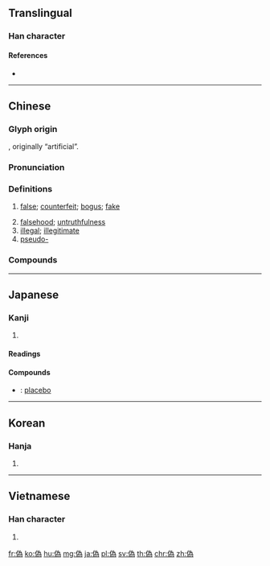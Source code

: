 {{also|伪|僞}}
==Translingual==

===Han character===
{{Han char|rn=9|rad=人|as=09|sn=11|four=22227|canj=OIKF|ids=⿰亻為}}

====References====
* {{Han ref|kx=0112.071|dkj=00927|hdz=10195.040|uh=507D|ud=20605|bh=B0B0|bd=45232}}

----

==Chinese==
{{zh-forms|s=伪|t2=僞}}

===Glyph origin===
{{Han compound|亻|為|t1=man|t2=to make|ls=psc|c1=s|c2=p}}, originally “artificial”.

===Pronunciation===
{{zh-pron
|m=偽
|c=ngai6
|h=pfs=ngúi
|mn=gūi
|w=3hhue
|mc=y
|oc=y
|cat=a,n
}}

===Definitions===
{{zh-hanzi}}

# [[false]]; [[counterfeit]]; [[bogus]]; [[fake]]
#: {{zh-x|虛偽|hypocritical; hypocrisy}}
#: {{zh-x|偽造|to forge; to counterfeit}}
#: {{zh-x|偽鈔|counterfeit banknote}}
#: {{zh-x|偽政權|puppet government}}
# [[falsehood]]; [[untruthfulness]]
# [[illegal]]; [[illegitimate]]
# [[pseudo-]]

===Compounds===
{{zh-der|偽鈔|偽軍|偽君子|偽劣|偽麻黃鹼|偽善|偽飾|偽書|偽託|偽造|偽證|偽政府|偽譔|偽裝|偽足|偽作|虛偽|乘偽行詐|作偽|偽品|偽國|偽幣|偽政權|偽本|偽滿洲國|偽組織|偽經|偽藥|偽裝滲透|偽造文書|別裁偽體|去偽存真|情偽|真偽|真偽莫辨|矯言偽行|矯飾偽行|詐偽|邪偽|飾偽}}

----

==Japanese==

===Kanji===
{{ja-kanji|grade=c|rs=人09|style=s|kyu=僞}}

# {{defn|lang=ja|sort=人09}}

====Readings====
{{ja-readings|goon=[[が]] (ga), [[ぎ]] (gi)|kanon=[[が]] (ga), [[ぎ]] (gi)|kanyoon=[[か]] (ka)|kun=[[いつわる]] (itsuwaru), [[にせ]] (nise), [[いつわり]] (itsuwari)}}

====Compounds====
{{der-top|Compounds}}
* {{ja-r|偽薬|ぎやく}}: [[placebo]]
{{der-bottom}}

----

==Korean==

===Hanja===
{{ko-hanja|hangeul=위|mr=wi}}

# {{defn|lang=ko|sort=人09}}

----

==Vietnamese==

===Han character===
{{vi-hantu|[[nguỵ]]|rs=人09}}

# {{defn|lang=vi|sort=人09}}

[[fr:偽]]
[[ko:偽]]
[[hu:偽]]
[[mg:偽]]
[[ja:偽]]
[[pl:偽]]
[[sv:偽]]
[[th:偽]]
[[chr:偽]]
[[zh:偽]]